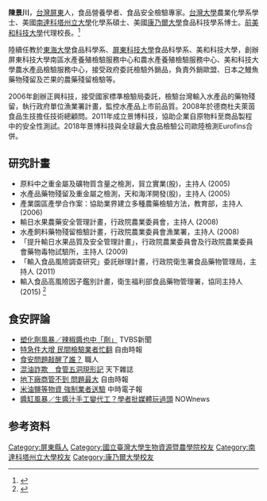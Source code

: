{{Infobox scientist
|name=陳景川
|birth_date={{birth date and age|1950|1|20}}
|field= [[食品科學|食品科學]]
|work_institution= [[美和科技大學|美和科技大學]]
|alma_mater=[[國立臺灣大學|國立臺灣大學]]<br>[[南達科塔州立大學|南達科塔州立大學]]<br>[[康乃爾大學|康乃爾大學]]
}}

'''陳景川'''{{BD|1950年|1月20日}}，[[台灣|台灣]][[屏东县|屏東]]人，食品營養學者、食品安全檢驗專家。[[台灣大學|台灣大學]]農業化學系學士、美國[[南達科塔州立大學|南達科塔州立大學]]化學系碩士、美國[[康乃爾大學|康乃爾大學]]食品科技學系博士。[[前美和科技大學|前美和科技大學]]代理校長。<ref>{{cite web|url=http://b005.meiho.edu.tw/files/11-1005-2551.php|title=美和科技大學/校長室/關於校長|publisher=美和科技大學|date=2017-12-14|access-date=2016-01-06|archive-url=https://web.archive.org/web/20160305165309/http://b005.meiho.edu.tw/files/11-1005-2551.php|archive-date=2016-03-05|dead-url=yes}}</ref>

陸續任教於[[東海大學_(台灣)|東海大學]]食品科學系、[[屏東科技大學|屏東科技大學]]食品科學系、美和科技大學，創辦屏東科技大學南區水產養殖檢驗服務中心和農水產養殖檢驗服務中心、美和科技大學農水產品檢驗服務中心，接受政府委託檢驗外銷品，負責外銷歐盟、日本之鰻魚藥物殘留及芒果的農藥殘留檢驗等。

2006年創辦正興科技，接受國家標準檢驗局委託，檢驗台灣輸入水產品的藥物殘留，執行政府單位漁業署計畫，監控水產品上市前品質。2008年於德商杜夫萊茵食品生技擔任技術總顧問。2011年成立景博科技，協助企業自原物料至商品製程中的安全性測試。2018年景博科技與全球最大食品檢驗公司歐陸檢測Eurofins合併。

==研究計畫==
* 原料中之重金屬及礦物質含量之檢測，貿立實業(股)，主持人 (2005)
* 水產品藥物殘留及重金屬之檢測，天和海洋開發(股)，主持人 (2005)
* 產業園區產學合作案：協助業界建立多種農藥檢驗方法，教育部，主持人 (2006)
* 輸日水果農藥安全管理計畫，行政院農業委員會，主持人 (2008)
* 水產飼料藥物殘留檢驗計畫，行政院農業委員會漁業署，主持人 (2008)
* 「提升輸日水果品質及安全管理計畫」，行政院農業委員會及行政院農業委員會藥物毒物試驗所，主持人 (2009)
* 「輸入食品風險調查研究」委託辦理計畫，行政院衛生署食品藥物管理局，主持人 (2011)
* 輸入食品高風險因子鑑別計畫，衛生福利部食品藥物管理署，協同主持人 (2015) <ref>{{cite web|url=http://tportfolio.meiho.edu.tw/TeacherInfo/Teachers/TeacherReport.aspx?empNo=00000017|title=美和科技大學 陳景川教授|publisher=美和科技大學}}</ref>

==食安評論==
*[http://news.tvbs.com.tw/old-news.html?nid=58371 塑化劑風暴／辣椒醬也中「劑」] TVBS新聞 
*[http://news.ltn.com.tw/news/focus/paper/683527 特急件大增 民間檢驗業者忙翻] 自由時報
*[https://www.shokuzine.com/2016/04/01/%E9%A3%9F%E5%AE%89%E5%95%8F%E9%A1%8C%E6%95%B2%E9%86%92%E4%BA%86%E8%AA%B0%EF%BC%9F/ 食安問題敲醒了誰？] 職人
*[http://www.cw.com.tw/article/article.action?id=5053330 混油詐欺　食管五洞現形記] 天下雜誌 
*[http://news.ltn.com.tw/news/focus/paper/810974 地下廠商管不到 問題最大] {{Wayback|url=http://news.ltn.com.tw/news/focus/paper/810974 |date=20140907100205 }} 自由時報
*[http://www.chinatimes.com/newspapers/20150528000420-260102 米油鹽等物資 強制業者送驗] 中時電子報
*[http://www.nownews.com/n/2015/08/21/1789799 醬缸風暴／生醬汁手工變代工？學者批媒體玩過頭] NOWnews


== 参考资料 ==
{{Reflist}}

{{DEFAULTSORT:Chen JC}}
[[Category:屏東縣人|Category:屏東縣人]]
[[Category:國立臺灣大學生物資源暨農學院校友|Category:國立臺灣大學生物資源暨農學院校友]]
[[Category:南達科塔州立大學校友|Category:南達科塔州立大學校友]]
[[Category:康乃爾大學校友|Category:康乃爾大學校友]]